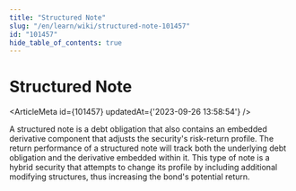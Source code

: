 ```yaml
---
title: "Structured Note"
slug: "/en/learn/wiki/structured-note-101457"
id: "101457"
hide_table_of_contents: true
---
```



# Structured Note

<ArticleMeta id={101457} updatedAt={'2023-09-26 13:58:54'} />
<div className='border-solid border-b border-t-0 my-4 border-[var(--ifm-color-gray-300)]' />

A structured note is a debt obligation that also contains an embedded derivative component that adjusts the security's risk-return profile. The return performance of a structured note will track both the underlying debt obligation and the derivative embedded within it. This type of note is a hybrid security that attempts to change its profile by including additional modifying structures, thus increasing the bond's potential return.
